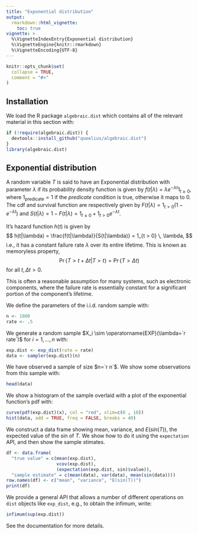 ```yaml
---
title: "Exponential distribution"
output:
  rmarkdown::html_vignette:
    toc: true
vignette: >
  %\VignetteIndexEntry{Exponential distribution}
  %\VignetteEngine{knitr::rmarkdown}
  %\VignetteEncoding{UTF-8}
---
```


```r
knitr::opts_chunk$set(
  collapse = TRUE,
  comment = "#>"
)
```

## Installation

We load the R package `algebraic.dist` which contains all of the
relevant material in this section with:

```r
if (!require(algebraic.dist)) {
  devtools::install_github("queelius/algebraic.dist")
}
library(algebraic.dist)
```

## Exponential distribution

A random variable $T$ is said to have an Exponential
distribution with parameter $\lambda$ if its probability density
function is given by $f(t|\lambda) = \lambda e^{-\lambda t} 1_{t \geq 0}$,
where $1_{\text{predicate}} = 1$ if the *predicate* condition is true,
otherwise it maps to $0$. The cdf and survival function are respectively
given by $F(t|\lambda) = 1_{t > 0} (1 - e^{-\lambda t})$ and
$S(t|\lambda) = 1 - F(t|\lambda) = 1_{t \leq 0} + 1_{t > 0} e^{-\lambda t}$.

It's hazard function $h(t)$ is given by
$$
h(t|\lambda) = \frac{f(t|\lambda)}{S(t|\lambda)} = 1_{t > 0} \, \lambda,
$$
i.e., it has a constant failure rate $\lambda$ over its entire lifetime.
This is known as memoryless property,
$$
  \Pr\{T > t + \Delta t | T > t\} = \Pr\{T > \Delta t\}
$$
for all $t, \Delta t > 0$.

This is often a reasonable assumption for many systems, such as
electronic components, where the failure rate is essentially constant for
a significant portion of the component's lifetime.

We define the parameters of the i.i.d. random sample with:
```r
n <- 1000
rate <- .5
```

We generate a random sample $X_i \sim \operatorname{EXP}(\lambda=`r rate`)$ for
$i=1,\ldots,n$ with:
```r
exp.dist <- exp_dist(rate = rate)
data <- sampler(exp.dist)(n)
```

We have observed a sample of size $n=`r n`$.
We show some observations from this sample with:
```r
head(data)
```

We show a histogram of the sample overlaid with a plot of the exponential
function's pdf with:
```r
curve(pdf(exp.dist)(x), col = "red", xlim=c(0 , 10))
hist(data, add = TRUE, freq = FALSE, breaks = 40)
```

We construct a data frame showing mean, variance, and $E(sin(T))$,
the expected value of the sin of $T$. We show how to do it using
the `expectation` API, and then show the sample stimates.

```r
df <- data.frame(
  "true value" = c(mean(exp.dist),
                   vcov(exp.dist),
                   (expectation(exp.dist, sin)$value)),
  "sample estimate" = c(mean(data), var(data), mean(sin(data))))
row.names(df) <- c("mean", "variance", "E(sin(T))")
print(df)
```

We provide a general API that allows a number of different operations on
`dist` objects like `exp_dist`, e.g., to obtain the infimum, write:
```r
infimum(sup(exp.dist))
```

See the documentation for more details.
